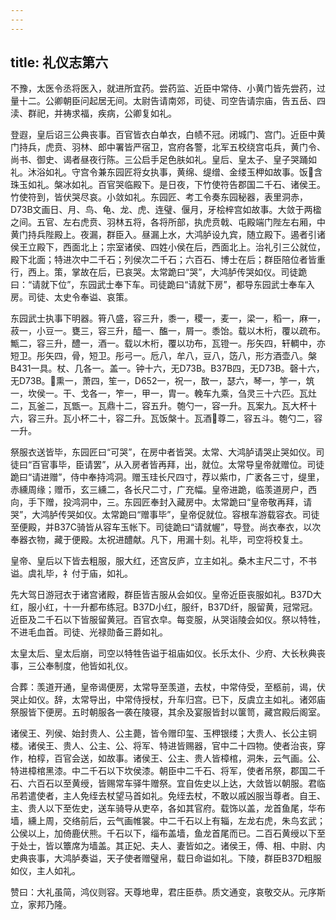```yaml
---
---
---
```

title: 礼仪志第六
---

不豫，太医令丞将医入，就进所宜药。尝药监、近臣中常侍、小黄门皆先尝药，过量十二。公卿朝臣问起居无间。太尉告请南郊，司徒、司空告请宗庙，告五岳、四渎、群祀，并祷求福，疾病，公卿复如礼。

登遐，皇后诏三公典丧事。百官皆衣白单衣，白帻不冠。闭城门、宫门。近臣中黄门持兵，虎贲、羽林、郎中署皆严宿卫，宫府各警，北军五校绕宫屯兵，黄门令、尚书、御史、谒者昼夜行陈。三公启手足色肤如礼。皇后、皇太子、皇子哭踊如礼。沐浴如礼。守宫令兼东园匠将女执事，黄绵、缇缯、金缕玉柙如故事。饭含珠玉如礼。槃冰如礼。百官哭临殿下。是日夜，下竹使符告郡国二千石、诸侯王。竹使符到，皆伏哭尽哀。小敛如礼。东园匠、考工令奏东园秘器，表里洞赤，D73B文画日、月、鸟、龟、龙、虎、连璧、偃月，牙桧梓宫如故事。大敛于两楹之间。五官、左右虎贲、羽林五将，各将所部，执虎贲戟、屯殿端门陛左右厢，中黄门持兵陛殿上。夜漏，群臣入。昼漏上水，大鸿胪设九宾，随立殿下。遏者引诸侯王立殿下，西面北上；宗室诸侯、四姓小侯在后，西面北上。治礼引三公就位，殿下北面；特进次中二千石；列侯次二千石；六百石、博士在后；群臣陪位者皆重行，西上。策，掌故在后，已哀哭。太常跪曰“哭”，大鸿胪传哭如仪。司徒跪曰：“请就下位”，东园武士奉下车。司徒跪曰“请就下房”，都导东园武士奉车入房。司徒、太史令奉谥、哀策。

东园武士执事下明器。筲八盛，容三升，黍一，稷一，麦一，梁一，稻一，麻一，菽一，小豆一。甕三，容三升，醯一、醢一，屑一。黍饴。载以木桁，覆以疏布。甒二，容三升，醴一，酒一。载以木桁，覆以功布，瓦镫一。彤矢四，轩輖中，亦短卫。彤矢四，骨，短卫。彤弓一。卮八，牟八，豆八，笾八，形方酒壶八。槃B431一具。杖、几各一。盖一。钟十六，无D73B。B37B四，无D73B。磬十六，无D73B。熏一，萧四，笙一，D652一，祝一，敔一，瑟六，琴一，竽一，筑一，坎侯一。干、戈各一，笮一，甲一，胄一。輓车九乘，刍灵三十六匹。瓦灶二，瓦釜二，瓦甑一。瓦鼎十二，容五升。匏勺一，容一升。瓦案九。瓦大杯十六，容三升。瓦小杯二十，容二升。瓦饭槃十。瓦酒尊二，容五斗。匏勺二，容一升。

祭服衣送皆毕，东园匠曰“可哭”，在房中者皆哭。太常、大鸿胪请哭止哭如仪。司徒曰“百官事毕，臣请罢”，从入房者皆再拜，出，就位。太常导皇帝就赠位。司徒跪曰“请进赠”，侍中奉持鸿洞。赠玉珪长尺四寸，荐以紫巾，广袤各三寸，缇里，赤纁周缘；赠币，玄三纁二，各长尺二寸，广充幅。皇帝进跪，临羡道房户，西向，手下赠，投鸿洞中，三。东园匠奉封入藏房中。太常跪曰“皇帝敬再拜，请哭”，大鸿胪传哭如仪。太常跪曰“赠事毕”，皇帝促就位。容根车游载容衣。司徒至便殿，并B37C骑皆从容车玉帐下。司徒跪曰“请就幄”，导登。尚衣奉衣，以次奉器衣物，藏于便殿。太祝进醴献。凡下，用漏十刻。礼毕，司空将校复土。

皇帝、皇后以下皆去粗服，服大红，还宫反庐，立主如礼。桑木主尺二寸，不书谥。虞礼毕，礻付于庙，如礼。

先大驾日游冠衣于诸宫诸殿，群臣皆吉服从会如仪。皇帝近臣丧服如礼。B37D大红，服小红，十一升都布练冠。B37D小红，服纤，B37D纤，服留黄，冠常冠。近臣及二千石以下皆服留黄冠。百官衣皁。每变服，从哭诣陵会如仪。祭以特牲，不进毛血首。司徒、光禄勋备三爵如礼。

太皇太后、皇太后崩，司空以特牲告谥于祖庙如仪。长乐太仆、少府、大长秋典丧事，三公奉制度，他皆如礼仪。

合葬：羡道开通，皇帝谒便房，太常导至羡道，去杖，中常侍受，至柩前，谒，伏哭止如仪。辞，太常导出，中常侍授杖，升车归宫。已下，反虞立主如礼。诸郊庙祭服皆下便房。五时朝服各一袭在陵寝，其余及宴服皆封以箧笥，藏宫殿后阁室。

诸侯王、列侯、始封贵人、公主薨，皆令赠印玺、玉柙银缕；大贵人、长公主铜楼。诸侯王、贵人、公主、公、将军、特进皆赐器，官中二十四物。使者治丧，穿作，柏椁，百官会送，如故事。诸侯王、公主、贵人皆樟棺，洞朱，云气画。公、特进樟棺黑漆。中二千石以下坎侯漆。朝臣中二千石、将军，使者吊祭，郡国二千石、六百石以至黄绶，皆赐常车驿牛赠祭。宜自佐史以上达，大敛皆以朝服。君临吊若遣使者，主人免绖去杖望马首如礼。免绖去杖，不敢以戚凶服当尊者。自王、主、贵人以下至佐史，送车骑导从吏卒，各如其官府。载饰以盖，龙首鱼尾，华布墙，纁上周，交络前后，云气画帷裳。中二千石以上有辎，左龙右虎，朱鸟玄武；公侯以上，加倚鹿伏熊。千石以下，缁布盖墙，鱼龙首尾而已。二百石黄绶以下至于处士，皆以簟席为墙盖。其正妃、夫人、妻皆如之。诸侯王，傅、相、中尉、内史典丧事，大鸿胪奏谥，天子使者赠璧帛，载日命谥如礼。下陵，群臣B37D粗服如仪，主人如礼。

赞曰：大礼虽简，鸿仪则容。天尊地卑，君庄臣恭。质文通变，哀敬交从。元序斯立，家邦乃隆。

